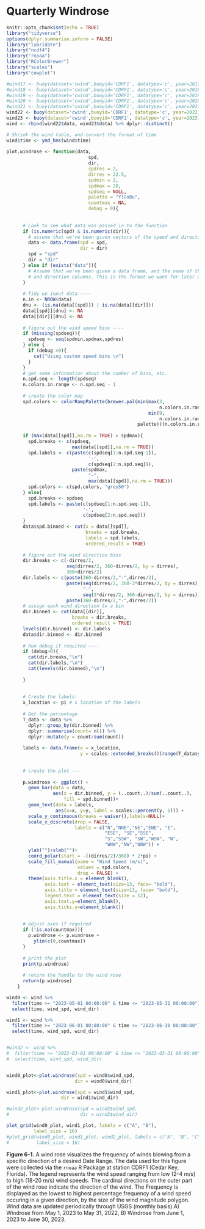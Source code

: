 # Quarterly Windrose
  
```r
knitr::opts_chunk$set(echo = TRUE)
library("tidyverse")
options(dplyr.summarise.inform = FALSE)
library("lubridate")
library("ncdf4")
library("rnoaa")
library("RColorBrewer")
library("scales")
library("cowplot")
```


```r
#wind17 <- buoy(dataset='cwind',buoyid='CDRF1', datatype='c', year=2017)
#wind18 <- buoy(dataset='cwind',buoyid='CDRF1', datatype='c', year=2018)
#wind19 <- buoy(dataset='cwind',buoyid='CDRF1', datatype='c', year=2019)
#wind20 <- buoy(dataset='cwind',buoyid='CDRF1', datatype='c', year=2020)
#wind21 <- buoy(dataset='cwind',buoyid='CDRF1', datatype='c', year=2021)
wind22 <- buoy(dataset='cwind',buoyid='CDRF1', datatype='c', year=2022)
wind23 <- buoy(dataset='cwind',buoyid='CDRF1', datatype='c', year=2023)
wind <- rbind(wind22$data, wind23$data) %>% dplyr::distinct()

# Shrink the wind table, and convert the format of time
wind$time <- ymd_hms(wind$time)
    
plot.windrose <- function(data,
                              spd,
                              dir,
                              spdres = 2,
                              dirres = 22.5,
                              spdmin = 2,
                              spdmax = 20,
                              spdseq = NULL,
                              palette = "YlGnBu",
                              countmax = NA,
                              debug = 0){
      
      
      # Look to see what data was passed in to the function
      if (is.numeric(spd) & is.numeric(dir)){
        # assume that we've been given vectors of the speed and direction vectors
        data <- data.frame(spd = spd,
                           dir = dir)
        spd = "spd"
        dir = "dir"
      } else if (exists("data")){
        # Assume that we've been given a data frame, and the name of the speed 
        # and direction columns. This is the format we want for later use.    
      }  
      
      # Tidy up input data ----
      n.in <- NROW(data)
      dnu <- (is.na(data[[spd]]) | is.na(data[[dir]]))
      data[[spd]][dnu] <- NA
      data[[dir]][dnu] <- NA
      
      # figure out the wind speed bins ----
      if (missing(spdseq)){
        spdseq <- seq(spdmin,spdmax,spdres)
      } else {
        if (debug >0){
          cat("Using custom speed bins \n")
        }
      }
      # get some information about the number of bins, etc.
      n.spd.seq <- length(spdseq)
      n.colors.in.range <- n.spd.seq - 1
      
      # create the color map
      spd.colors <- colorRampPalette(brewer.pal(min(max(3,
                                                        n.colors.in.range),
                                                    min(9,
                                                        n.colors.in.range)),                                               
                                                palette))(n.colors.in.range)
      
      if (max(data[[spd]],na.rm = TRUE) > spdmax){    
        spd.breaks <- c(spdseq,
                        max(data[[spd]],na.rm = TRUE))
        spd.labels <- c(paste(c(spdseq[1:n.spd.seq-1]),
                              '-',
                              c(spdseq[2:n.spd.seq])),
                        paste(spdmax,
                              "-",
                              max(data[[spd]],na.rm = TRUE)))
        spd.colors <- c(spd.colors, "grey50")
      } else{
        spd.breaks <- spdseq
        spd.labels <- paste(c(spdseq[1:n.spd.seq-1]),
                            '-',
                            c(spdseq[2:n.spd.seq]))    
      }
      data$spd.binned <- cut(x = data[[spd]],
                             breaks = spd.breaks,
                             labels = spd.labels,
                             ordered_result = TRUE)
      
      # figure out the wind direction bins
      dir.breaks <- c(-dirres/2,
                      seq(dirres/2, 360-dirres/2, by = dirres),
                      360+dirres/2)  
      dir.labels <- c(paste(360-dirres/2,"-",dirres/2),
                      paste(seq(dirres/2, 360-3*dirres/2, by = dirres),
                            "-",
                            seq(3*dirres/2, 360-dirres/2, by = dirres)),
                      paste(360-dirres/2,"-",dirres/2))
      # assign each wind direction to a bin
      dir.binned <- cut(data[[dir]],
                        breaks = dir.breaks,
                        ordered_result = TRUE)
      levels(dir.binned) <- dir.labels
      data$dir.binned <- dir.binned
      
      # Run debug if required ----
      if (debug>0){    
        cat(dir.breaks,"\n")
        cat(dir.labels,"\n")
        cat(levels(dir.binned),"\n")
        
      }  
      
      
      # Create the labels:
      x_location <- pi # x location of the labels
      
      # Get the percentage
      T_data <- data %>%
        dplyr::group_by(dir.binned) %>%
        dplyr::summarise(count= n()) %>%
        dplyr::mutate(y = count/sum(count))
      
      labels <- data.frame(x = x_location,
                           y = scales::extended_breaks()(range(T_data$y)))
      
      
      # create the plot ---
      
      p.windrose <- ggplot() +
        geom_bar(data = data,
                 aes(x = dir.binned, y = (..count..)/sum(..count..),
                     fill = spd.binned))+
        geom_text(data = labels,
                  aes(x=x, y=y, label = scales::percent(y, 1))) +
        scale_y_continuous(breaks = waiver(),labels=NULL)+
        scale_x_discrete(drop = FALSE,
                         labels = c("N","NNE","NE","ENE", "E", 
                                    "ESE", "SE","SSE", 
                                    "S","SSW", "SW","WSW", "W", 
                                    "WNW","NW","NNW")) +
        ylab("")+xlab("")+
        coord_polar(start = -((dirres/2)/360) * 2*pi) +
        scale_fill_manual(name = "Wind Speed (m/s)", 
                          values = spd.colors,
                          drop = FALSE) +
        theme(axis.title.x = element_blank(),
              axis.text = element_text(size=13, face= "bold"), 
              axis.title = element_text(size=13, face= "bold"),
              legend.text = element_text(size = 12),
              axis.text.y=element_blank(),
              axis.ticks.y=element_blank())
      
      
      # adjust axes if required
      if (!is.na(countmax)){
        p.windrose <- p.windrose +
          ylim(c(0,countmax))
      }
      
      # print the plot
      print(p.windrose)  
      
      # return the handle to the wind rose
      return(p.windrose)
    }
```


```r
wind0 <- wind %>%
  filter(time >= "2023-05-01 00:00:00" & time <= "2023-05-31 00:00:00") %>%
  select(time, wind_spd, wind_dir)

wind1 <- wind %>%
  filter(time >= "2023-06-01 00:00:00" & time <= "2023-06-30 00:00:00") %>%
  select(time, wind_spd, wind_dir)


#wind2 <- wind %>%
#  filter(time >= "2022-03-01 00:00:00" & time <= "2022-03-31 00:00:00") %>%
#  select(time, wind_spd, wind_dir)


wind0_plot<-plot.windrose(spd = wind0$wind_spd,
                         dir = wind0$wind_dir)

wind1_plot<-plot.windrose(spd = wind1$wind_spd,
                    dir = wind1$wind_dir)

#wind2_plot<-plot.windrose(spd = wind2$wind_spd,
#                          dir = wind2$wind_dir)
```

  
```r

plot_grid(wind0_plot, wind1_plot, labels = c("A", "B"), 
          label_size = 16)
#plot_grid(wind0_plot, wind1_plot, wind2_plot, labels = c("A", "B", "C"), 
#          label_size = 16)

```
**Figure 6-1.** A wind rose visualizes the frequency of winds blowing from a specific direction of a desired Date Range. The data used for this figure were collected via the `rnoaa` R Package at station CDRF1 (Cedar Key, Florida). The legend represents the wind speed ranging from low (2-4 m/s) to high (18-20 m/s) wind speeds. The cardinal directions on the outer part of the wind rose indicate the direction of the wind. The Frequency is displayed as the lowest to highest percentage frequency of a wind speed occuring in a given direction, by the size of the wind magnitude polygon. Wind data are updated periodically through USGS (monthly basis).A) Windrose from May 1, 2023 to May 31, 2022, B) Windrose from June 1, 2023 to June 30, 2023.
